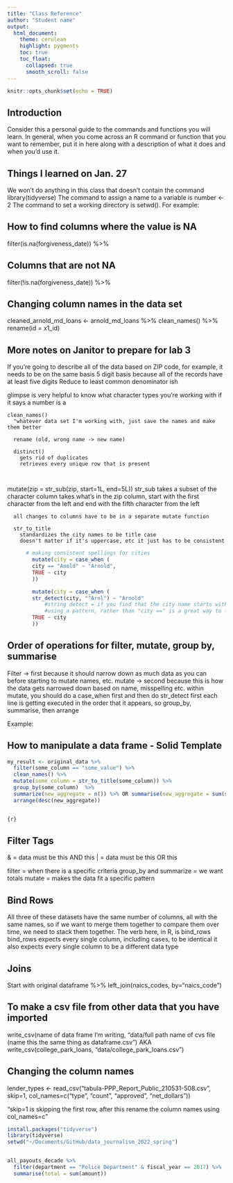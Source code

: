 ```yaml
---
title: "Class Reference"
author: "Student name"
output:
  html_document:
    theme: cerulean
    highlight: pygments
    toc: true
    toc_float:
      collapsed: true
      smooth_scroll: false
---
```


```r
knitr::opts_chunk$set(echo = TRUE)
```

## Introduction

Consider this a personal guide to the commands and functions you will learn. In general, when you come across an R command or function that you want to remember, put it in here along with a description of what it does and when you'd use it.

## Things I learned on Jan. 27

We won't do anything in this class that doesn't contain the command library(tidyverse)
The command to assign a name to a variable is number <- 2
The command to set a working directory is setwd(). For example:

## How to find columns where the value is NA

filter(is.na(forgiveness_date)) %>% 

## Columns that are not NA

  filter(!is.na(forgiveness_date)) %>%
  
## Changing column names in the data set

cleaned_arnold_md_loans <- arnold_md_loans %>%
  clean_names() %>%
  rename(id = x1_id) 
  
## More notes on Janitor to prepare for lab 3

If you're going to describe all of the data based on ZIP code, for example, it needs to be on the same basis
  5 digit basis because all of the records have at least five digits
  Reduce to least common denominator ish
  
  glimpse is very helpful to know what character types you're working with
    if it says a number is a 
    
    clean_names()
      "whatever data set I'm working with, just save the names and make them better
      
      rename (old, wrong name -> new name)
      
      distinct()
        gets rid of duplicates
        retrieves every unique row that is present
        
        
  mutate(zip = str_sub(zip, start=1L, end=5L))
    str_sub takes a subset of the character column 
      takes what's in the zip column, start with the first character from the left and end with the fifth character from the left
      
      all changes to columns have to be in a separate mutate function
      
      str_to_title
        standardizes the city names to be title case
        doesn't matter if it's uppercase, etc it just has to be consistent
```r
      # making consistent spellings for cities
        mutate(city = case_when (
        city == "Anold" ~ "Arnold",
        TRUE ~ city
        ))

        mutate(city = case_when (
        str_detect(city, "^Arnl") ~ "Arnold"
            #string detect = if you find that the city name starts with "Arnl" then change it to Arnold
            #using a pattern, rather than "city ==" is a great way to filter en masse
        TRUE ~ city
        ))

``` 

## Order of operations for filter, mutate, group by, summarise

Filter -> first because it should narrow down as much data as you can before starting to mutate names, etc.
mutate -> second because this is how the data gets narrowed down based on name, misspelling etc.
    within mutate, you should do a case_when first and then do str_detect first
    each line is getting executed in the order that it appears, so
group_by, summarise, then arrange 

Example:

## How to manipulate a data frame - Solid Template

```r

my_result <- original_data %>%
  filter(some_column == "some_value") %>%
  clean_names() %>%
  mutate(some_column = str_to_title(some_column)) %>%
  group_by(some_column)  %>%
  summarize(new_aggregate = n()) %>% OR summarise(new_aggregate = sum(some_number_column)) %>%
  arrange(desc(new_aggregate)) 


{r}
```

## Filter Tags

& = data must be this AND this
| = data must be this OR this

filter = when there is a specific criteria 
group_by and summarize = we want totals
mutate = makes the data fit a specific pattern

## Bind Rows

All three of these datasets have the same number of columns, all with the same names, so if we want to merge them together to compare them over time, we need to stack them together. The verb here, in R, is bind_rows
    bind_rows expects every single column, including cases, to be identical
    it also expects every single column to be a different data type
    
## Joins

Start with original dataframe %>% left_join(naics_codes, by="naics_code")

## To make a csv file from other data that you have imported

write_csv(name of data frame I'm writing, "data/full path name of cvs file (name this the same thing as dataframe.csv") 
AKA
write_csv(college_park_loans, "data/college_park_loans.csv")

## Changing the column names
lender_types <- read_csv("tabula-PPP_Report_Public_210531-508.csv", skip=1, col_names=c("type", "count", "approved", "net_dollars"))

"skip=1 is skipping the first row, after this rename the column names using col_names=c"

```r
install.packages("tidyverse")
library(tidyverse)
setwd("~/Documents/GitHub/data_journalism_2022_spring")


all_payouts_decade %>%
  filter(department == "Police Department" & fiscal_year == 2017) %>%
  summarise(total = sum(amount))


```